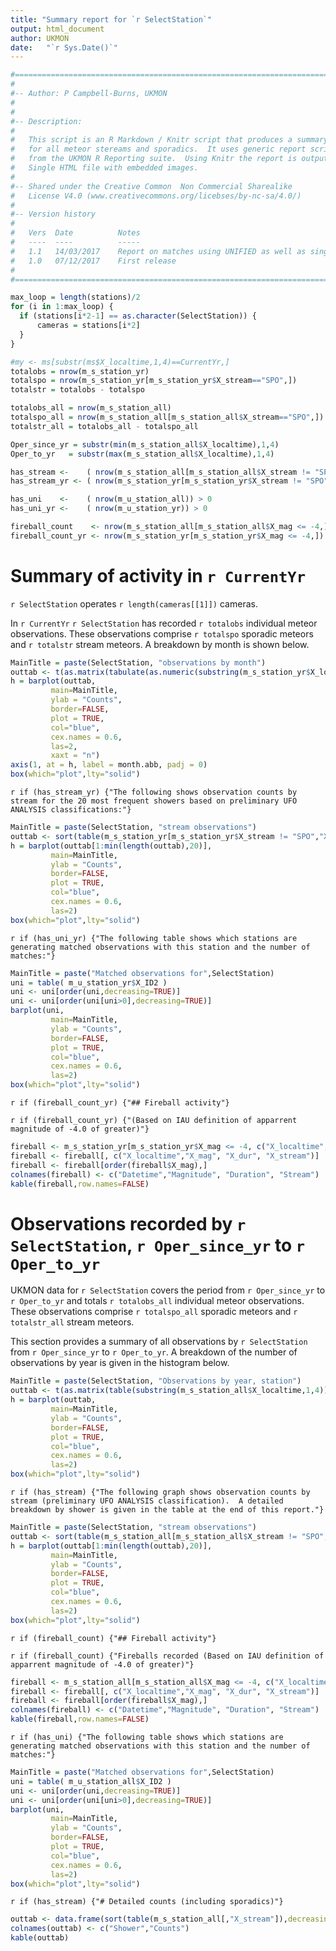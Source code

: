 ```yaml
---
title: "Summary report for `r SelectStation`"
output: html_document
author: UKMON
date:   "`r Sys.Date()`"
---
```


```r
#=============================================================================
#
#-- Author: P Campbell-Burns, UKMON
#
#
#-- Description:
#
#   This script is an R Markdown / Knitr script that produces a summary report
#   for all meteor stereams and sporadics.  It uses generic report scripts
#   from the UKMON R Reporting suite.  Using Knitr the report is output as a 
#   Single HTML file with embedded images.
#
#-- Shared under the Creative Common  Non Commercial Sharealike 
#   License V4.0 (www.creativecommons.org/licebses/by-nc-sa/4.0/)
#
#-- Version history
#
#   Vers  Date          Notes
#   ----  ----          -----
#   1.1   14/03/2017    Report on matches using UNIFIED as well as single ons data 
#   1.0   07/12/2017    First release
#
#=============================================================================
```

```r

max_loop = length(stations)/2
for (i in 1:max_loop) {
  if (stations[i*2-1] == as.character(SelectStation)) {
      cameras = stations[i*2]
  } 
}

```

```r

#my <- ms[substr(ms$X_localtime,1,4)==CurrentYr,]
totalobs = nrow(m_s_station_yr)
totalspo = nrow(m_s_station_yr[m_s_station_yr$X_stream=="SPO",])
totalstr = totalobs - totalspo

totalobs_all = nrow(m_s_station_all)
totalspo_all = nrow(m_s_station_all[m_s_station_all$X_stream=="SPO",])
totalstr_all = totalobs_all - totalspo_all

Oper_since_yr = substr(min(m_s_station_all$X_localtime),1,4)
Oper_to_yr   = substr(max(m_s_station_all$X_localtime),1,4)

has_stream <-    ( nrow(m_s_station_all[m_s_station_all$X_stream != "SPO",])) > 0
has_stream_yr <- ( nrow(m_s_station_yr[m_s_station_yr$X_stream != "SPO",])) > 0

has_uni    <-    ( nrow(m_u_station_all)) > 0
has_uni_yr <-    ( nrow(m_u_station_yr)) > 0

fireball_count    <- nrow(m_s_station_all[m_s_station_all$X_mag <= -4,]) > 0
fireball_count_yr <- nrow(m_s_station_yr[m_s_station_yr$X_mag <= -4,]) > 0

```

# Summary of activity in `r CurrentYr`

`r SelectStation` operates `r length(cameras[[1]])` cameras.

In `r CurrentYr` `r SelectStation` has recorded `r totalobs` individual meteor observations.  These observations comprise `r totalspo` sporadic meteors and `r totalstr` stream meteors.  A breakdown by month is shown below.

```r
MainTitle = paste(SelectStation, "observations by month")
outtab <- t(as.matrix(tabulate(as.numeric(substring(m_s_station_yr$X_localtime,6,7)),nbins = 12)))
h = barplot(outtab,
         main=MainTitle,
         ylab = "Counts",
         border=FALSE,
         plot = TRUE,
         col="blue",
         cex.names = 0.6, 
         las=2,
         xaxt = "n")
axis(1, at = h, label = month.abb, padj = 0) 
box(which="plot",lty="solid")
```

`r if (has_stream_yr) {"The following shows observation counts by stream for the 20 most frequent showers based on preliminary UFO ANALYSIS classifications:"}`

```r
MainTitle = paste(SelectStation, "stream observations")
outtab <- sort(table(m_s_station_yr[m_s_station_yr$X_stream != "SPO","X_stream"]),decreasing=TRUE)
h = barplot(outtab[1:min(length(outtab),20)],
         main=MainTitle,
         ylab = "Counts",
         border=FALSE,
         plot = TRUE,
         col="blue",
         cex.names = 0.6, 
         las=2)
box(which="plot",lty="solid")
```

`r if (has_uni_yr) {"The following table shows which stations are generating matched observations with this station and the number of matches:"}`

```r
MainTitle = paste("Matched observations for",SelectStation)
uni = table( m_u_station_yr$X_ID2 )
uni <- uni[order(uni,decreasing=TRUE)]
uni <- uni[order(uni[uni>0],decreasing=TRUE)]
barplot(uni,
         main=MainTitle,
         ylab = "Counts",
         border=FALSE,
         plot = TRUE,
         col="blue",
         cex.names = 0.6, 
         las=2)
box(which="plot",lty="solid")
```

`r if (fireball_count_yr) {"## Fireball activity"}`

`r if (fireball_count_yr) {"(Based on IAU definition of apparrent magnitude of -4.0 of greater)"}`

```r
fireball <- m_s_station_yr[m_s_station_yr$X_mag <= -4, c("X_localtime","X_mag","X_stream", "X_dur",  "X_ID1")]
fireball <- fireball[, c("X_localtime","X_mag", "X_dur", "X_stream")]
fireball <- fireball[order(fireball$X_mag),]
colnames(fireball) <- c("Datetime","Magnitude", "Duration", "Stream")
kable(fireball,row.names=FALSE)
```

# Observations recorded by `r SelectStation`, `r Oper_since_yr` to `r Oper_to_yr`

UKMON data for `r SelectStation` covers the period from `r Oper_since_yr` to `r Oper_to_yr` and totals  `r totalobs_all` individual meteor observations.  These observations comprise `r totalspo_all` sporadic meteors and `r totalstr_all` stream meteors.  

This section provides a summary of all observations
by `r SelectStation` from `r Oper_since_yr` to `r Oper_to_yr`.  A breakdown of the number of observations by year is given in the histogram below.

```r
MainTitle = paste(SelectStation, "Observations by year, station")
outtab <- t(as.matrix(table(substring(m_s_station_all$X_localtime,1,4))))
h = barplot(outtab,
         main=MainTitle,
         ylab = "Counts",
         border=FALSE,
         plot = TRUE,
         col="blue",
         cex.names = 0.6, 
         las=2)
box(which="plot",lty="solid")
```

`r if (has_stream) {"The following graph shows observation counts by stream (preliminary UFO ANALYSIS classification).  A detailed breakdown by shower is given in the table at the end of this report."}`

```r
MainTitle = paste(SelectStation, "stream observations")
outtab <- sort(table(m_s_station_all[m_s_station_all$X_stream != "SPO","X_stream"]),decreasing=TRUE)
h = barplot(outtab[1:min(length(outtab),20)],
         main=MainTitle,
         ylab = "Counts",
         border=FALSE,
         plot = TRUE,
         col="blue",
         cex.names = 0.6, 
         las=2)
box(which="plot",lty="solid")
```

`r if (fireball_count) {"## Fireball activity"}`

`r if (fireball_count) {"Fireballs recorded (Based on IAU definition of apparrent magnitude of -4.0 of greater)"}`

```r
fireball <- m_s_station_all[m_s_station_all$X_mag <= -4, c("X_localtime","X_mag", "X_dur", "X_stream", "X_ID1")]
fireball <- fireball[, c("X_localtime","X_mag", "X_dur", "X_stream")]
fireball <- fireball[order(fireball$X_mag),]
colnames(fireball) <- c("Datetime","Magnitude", "Duration", "Stream")
kable(fireball,row.names=FALSE)
```

`r if (has_uni) {"The following table shows which stations are generating matched observations with this station and the number of matches:"}`

```r
MainTitle = paste("Matched observations for",SelectStation)
uni = table( m_u_station_all$X_ID2 )
uni <- uni[order(uni,decreasing=TRUE)]
uni <- uni[order(uni[uni>0],decreasing=TRUE)]
barplot(uni,
         main=MainTitle,
         ylab = "Counts",
         border=FALSE,
         plot = TRUE,
         col="blue",
         cex.names = 0.6, 
         las=2)
box(which="plot",lty="solid")
```


`r if (has_stream) {"# Detailed counts (including sporadics)"}`

```r
outtab <- data.frame(sort(table(m_s_station_all[,"X_stream"]),decreasing=TRUE))
colnames(outtab) <- c("Shower","Counts")
kable(outtab)
```


